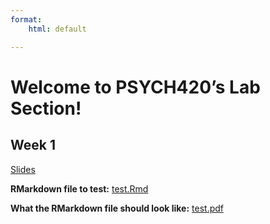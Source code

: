 ```yaml
---
format:
    html: default

---
```


# Welcome to PSYCH420's Lab Section!

## Week 1

[Slides](docs/presentations/intro.html)

**RMarkdown file to test:** [test.Rmd](r_demos/test.Rmd)

**What the RMarkdown file should look like:** [test.pdf](docs/r_demos/test.pdf)

